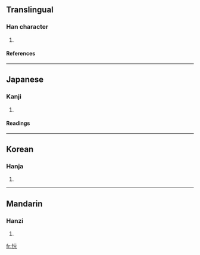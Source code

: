 ==Translingual==
===Han character===
{{Han char|rn=61|rad=心|as=04|sn=7|four=9101<sub>1</sub>|canj=心一一山 (PMMU)}}
# {{defn|Han|sort=心04}}
====References====
{{Han ref|kx=0377.250|dkj=10365|dj=0705.120|hdz=42275.100|uh=5FE8|ud=24552|bh=CADA|bd=51930}}
----
==Japanese==
===Kanji===
{{ja-kanji|grade=|rs=心04}}
# {{defn|Japanese}} 
====Readings====
{{ja-readings|on=[[がん]] (gan)|kun=[[むさぼる]] (musaboru)}}
----
==Korean==
===Hanja===
{{ko-hanja|hangeul=완|eumhun=|rv=wan|mr=wan|y=wan}}
# {{defn|Korean}}
----
==Mandarin==
===Hanzi===
{{cmn-hanzi|pin=[[wàn]] ([[wan4]])|wg=wan<sup>4</sup>}}
# {{defn|Mandarin}}

[[fr:忨]]